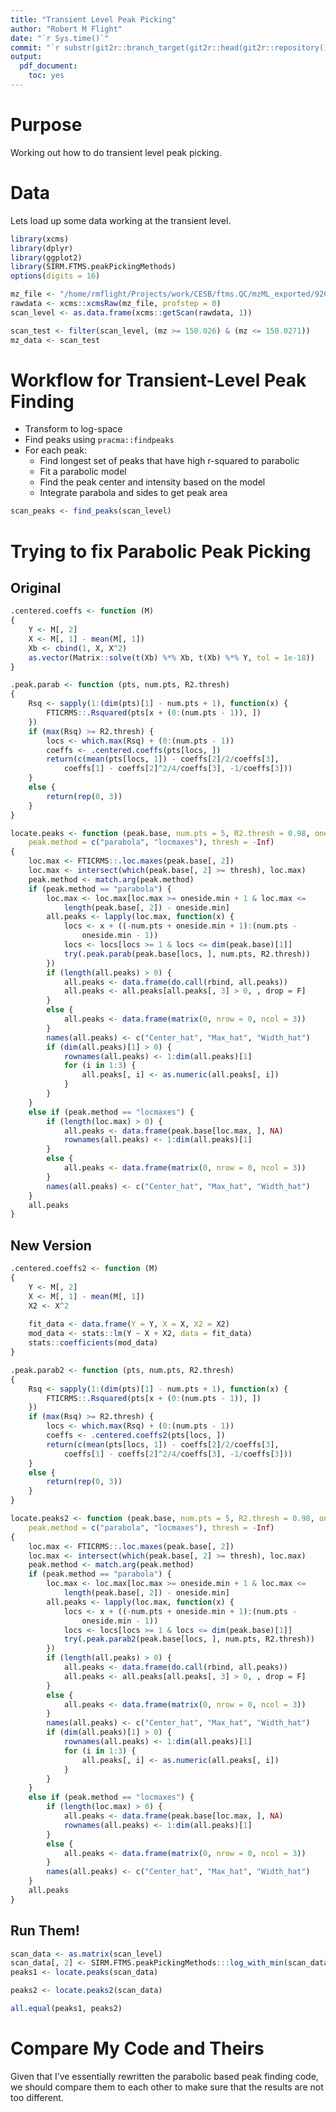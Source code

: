 ```yaml
---
title: "Transient Level Peak Picking"
author: "Robert M Flight"
date: "`r Sys.time()`"
commit: "`r substr(git2r::branch_target(git2r::head(git2r::repository())), 1, 8)`"
output: 
  pdf_document: 
    toc: yes
---
```


# Purpose

Working out how to do transient level peak picking.

# Data

Lets load up some data working at the transient level.

```r
library(xcms)
library(dplyr)
library(ggplot2)
library(SIRM.FTMS.peakPickingMethods)
options(digits = 16)

mz_file <- "/home/rmflight/Projects/work/CESB/ftms.QC/mzML_exported/92Cpos.mzML"
rawdata <- xcms::xcmsRaw(mz_file, profstep = 0)
scan_level <- as.data.frame(xcms::getScan(rawdata, 1))

scan_test <- filter(scan_level, (mz >= 150.026) & (mz <= 150.0271))
mz_data <- scan_test
```

# Workflow for Transient-Level Peak Finding

* Transform to log-space
* Find peaks using `pracma::findpeaks`
* For each peak:
    * Find longest set of peaks that have high r-squared to parabolic
    * Fit a parabolic model
    * Find the peak center and intensity based on the model
    * Integrate parabola and sides to get peak area

```r
scan_peaks <- find_peaks(scan_level)
```

# Trying to fix Parabolic Peak Picking

## Original

```r
.centered.coeffs <- function (M) 
{
    Y <- M[, 2]
    X <- M[, 1] - mean(M[, 1])
    Xb <- cbind(1, X, X^2)
    as.vector(Matrix::solve(t(Xb) %*% Xb, t(Xb) %*% Y, tol = 1e-18))
}

.peak.parab <- function (pts, num.pts, R2.thresh) 
{
    Rsq <- sapply(1:(dim(pts)[1] - num.pts + 1), function(x) {
        FTICRMS::.Rsquared(pts[x + (0:(num.pts - 1)), ])
    })
    if (max(Rsq) >= R2.thresh) {
        locs <- which.max(Rsq) + (0:(num.pts - 1))
        coeffs <- .centered.coeffs(pts[locs, ])
        return(c(mean(pts[locs, 1]) - coeffs[2]/2/coeffs[3], 
            coeffs[1] - coeffs[2]^2/4/coeffs[3], -1/coeffs[3]))
    }
    else {
        return(rep(0, 3))
    }
}

locate.peaks <- function (peak.base, num.pts = 5, R2.thresh = 0.98, oneside.min = 1, 
    peak.method = c("parabola", "locmaxes"), thresh = -Inf) 
{
    loc.max <- FTICRMS::.loc.maxes(peak.base[, 2])
    loc.max <- intersect(which(peak.base[, 2] >= thresh), loc.max)
    peak.method <- match.arg(peak.method)
    if (peak.method == "parabola") {
        loc.max <- loc.max[loc.max >= oneside.min + 1 & loc.max <= 
            length(peak.base[, 2]) - oneside.min]
        all.peaks <- lapply(loc.max, function(x) {
            locs <- x + ((-num.pts + oneside.min + 1):(num.pts - 
                oneside.min - 1))
            locs <- locs[locs >= 1 & locs <= dim(peak.base)[1]]
            try(.peak.parab(peak.base[locs, ], num.pts, R2.thresh))
        })
        if (length(all.peaks) > 0) {
            all.peaks <- data.frame(do.call(rbind, all.peaks))
            all.peaks <- all.peaks[all.peaks[, 3] > 0, , drop = F]
        }
        else {
            all.peaks <- data.frame(matrix(0, nrow = 0, ncol = 3))
        }
        names(all.peaks) <- c("Center_hat", "Max_hat", "Width_hat")
        if (dim(all.peaks)[1] > 0) {
            rownames(all.peaks) <- 1:dim(all.peaks)[1]
            for (i in 1:3) {
                all.peaks[, i] <- as.numeric(all.peaks[, i])
            }
        }
    }
    else if (peak.method == "locmaxes") {
        if (length(loc.max) > 0) {
            all.peaks <- data.frame(peak.base[loc.max, ], NA)
            rownames(all.peaks) <- 1:dim(all.peaks)[1]
        }
        else {
            all.peaks <- data.frame(matrix(0, nrow = 0, ncol = 3))
        }
        names(all.peaks) <- c("Center_hat", "Max_hat", "Width_hat")
    }
    all.peaks
}
```

## New Version

```r
.centered.coeffs2 <- function (M) 
{
    Y <- M[, 2]
    X <- M[, 1] - mean(M[, 1])
    X2 <- X^2
    
    fit_data <- data.frame(Y = Y, X = X, X2 = X2)
    mod_data <- stats::lm(Y ~ X + X2, data = fit_data)
    stats::coefficients(mod_data)
}

.peak.parab2 <- function (pts, num.pts, R2.thresh) 
{
    Rsq <- sapply(1:(dim(pts)[1] - num.pts + 1), function(x) {
        FTICRMS::.Rsquared(pts[x + (0:(num.pts - 1)), ])
    })
    if (max(Rsq) >= R2.thresh) {
        locs <- which.max(Rsq) + (0:(num.pts - 1))
        coeffs <- .centered.coeffs2(pts[locs, ])
        return(c(mean(pts[locs, 1]) - coeffs[2]/2/coeffs[3], 
            coeffs[1] - coeffs[2]^2/4/coeffs[3], -1/coeffs[3]))
    }
    else {
        return(rep(0, 3))
    }
}

locate.peaks2 <- function (peak.base, num.pts = 5, R2.thresh = 0.98, oneside.min = 1, 
    peak.method = c("parabola", "locmaxes"), thresh = -Inf) 
{
    loc.max <- FTICRMS::.loc.maxes(peak.base[, 2])
    loc.max <- intersect(which(peak.base[, 2] >= thresh), loc.max)
    peak.method <- match.arg(peak.method)
    if (peak.method == "parabola") {
        loc.max <- loc.max[loc.max >= oneside.min + 1 & loc.max <= 
            length(peak.base[, 2]) - oneside.min]
        all.peaks <- lapply(loc.max, function(x) {
            locs <- x + ((-num.pts + oneside.min + 1):(num.pts - 
                oneside.min - 1))
            locs <- locs[locs >= 1 & locs <= dim(peak.base)[1]]
            try(.peak.parab2(peak.base[locs, ], num.pts, R2.thresh))
        })
        if (length(all.peaks) > 0) {
            all.peaks <- data.frame(do.call(rbind, all.peaks))
            all.peaks <- all.peaks[all.peaks[, 3] > 0, , drop = F]
        }
        else {
            all.peaks <- data.frame(matrix(0, nrow = 0, ncol = 3))
        }
        names(all.peaks) <- c("Center_hat", "Max_hat", "Width_hat")
        if (dim(all.peaks)[1] > 0) {
            rownames(all.peaks) <- 1:dim(all.peaks)[1]
            for (i in 1:3) {
                all.peaks[, i] <- as.numeric(all.peaks[, i])
            }
        }
    }
    else if (peak.method == "locmaxes") {
        if (length(loc.max) > 0) {
            all.peaks <- data.frame(peak.base[loc.max, ], NA)
            rownames(all.peaks) <- 1:dim(all.peaks)[1]
        }
        else {
            all.peaks <- data.frame(matrix(0, nrow = 0, ncol = 3))
        }
        names(all.peaks) <- c("Center_hat", "Max_hat", "Width_hat")
    }
    all.peaks
}
```


## Run Them!

```r
scan_data <- as.matrix(scan_level)
scan_data[, 2] <- SIRM.FTMS.peakPickingMethods:::log_with_min(scan_data[, 2, drop = FALSE])
peaks1 <- locate.peaks(scan_data)

peaks2 <- locate.peaks2(scan_data)

all.equal(peaks1, peaks2)
```

# Compare My Code and Theirs

Given that I've essentially rewritten the parabolic based peak finding code, we
should compare them to each other to make sure that the results are not too different.



